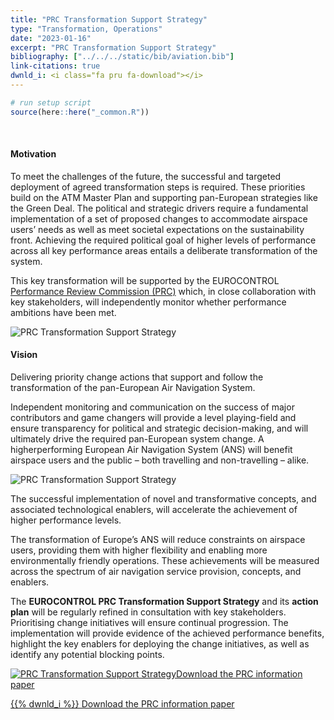 ```yaml
---
title: "PRC Transformation Support Strategy"
type: "Transformation, Operations"
date: "2023-01-16"
excerpt: "PRC Transformation Support Strategy"
bibliography: ["../../../static/bib/aviation.bib"]
link-citations: true
dwnld_i: <i class="fa pru fa-download"></i>
---
```

```r
# run setup script
source(here::here("_common.R"))
```
<br>
<div class="container">

#### Motivation
<div class="row align-items-start">
<div class="col-sm-8">
To meet the challenges of the future, the successful and targeted deployment of agreed transformation steps is required. These priorities build on the ATM
Master Plan and supporting pan-European strategies like the Green Deal. The political and strategic drivers require a fundamental implementation of a set of proposed changes to accommodate airspace users’ needs as well as meet societal expectations on the sustainability front. Achieving the required political goal of higher levels of performance across all key performance areas entails a deliberate transformation of the system.

This key transformation will be supported by the EUROCONTROL [Performance Review Commission (PRC)](/about/prc/) which, in close collaboration with key stakeholders, will independently monitor whether performance ambitions have been met.
</div>
<div class="col-sm-4">
<div class="card border-0">
  <img class="card-img-top" src="/images/prc/vc_tss_web.jpg" alt="PRC Transformation Support Strategy">
</div></div>
</div>

#### Vision
<div class="row align-items-start">
<div class="col-sm-8">
Delivering priority change actions that support and follow the transformation of the pan-European Air Navigation System.

Independent monitoring and communication on the success of major contributors and game changers will provide a level playing-field and ensure transparency
for political and strategic decision-making, and will ultimately drive the required pan-European system change. A higherperforming European Air Navigation System (ANS) will benefit airspace users and the public – both travelling and non-travelling – alike. 

</div>
<div class="col-sm-4">
<div class="card border-0">
  <img class="card-img-top" src="/images/prc/vis_tss.png" alt="PRC Transformation Support Strategy">
</div></div>
</div>

<div class="row align-items-start">
<div class="col-sm-10">
The successful implementation of novel and transformative concepts, and associated technological
enablers, will accelerate the achievement of higher performance levels.

The transformation of Europe’s ANS will reduce constraints on airspace users, providing them with higher flexibility and enabling more environmentally
friendly operations. These achievements will be measured across the spectrum of air navigation service provision, concepts, and enablers.

The **EUROCONTROL PRC Transformation Support Strategy** and its **action plan**  will be regularly refined in consultation with key stakeholders. Prioritising change initiatives will ensure continual progression. The implementation will provide evidence of the achieved performance benefits, highlight the key enablers for deploying the change initiatives, as well as identify any potential blocking points.
</div>
<div class="col-sm-2">
<div class="row justify-content-center">
<div class="card border-0"><a href="/library/prc_transformation_support_strategy_flyer.pdf" data-toggle="tooltip" title="Download pdf version" target="_blank" class="btn btn-secondary" role="button"><img class="card-img-top" src="/images/prc/prc_tss_flyer.png" alt="PRC Transformation Support Strategy">Download the PRC information paper <i class="fas fa-download"></i></a>
</div></div></div>
[{{% dwnld_i %}} Download the PRC information paper][prc_tss_flyer] 

[prc_tss_flyer]: /library/prc_transformation_support_strategy_flyer.pdf "PRC Transformation Support Strategy"